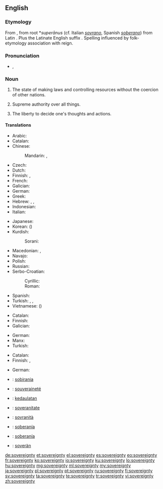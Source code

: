 ==English==
{{wikipedia|sovereignty}}

===Etymology===
From {{etyl|fro}} {{term|soverain|lang=la}}, from {{etyl|VL.}} root *''superānus'' (cf. Italian ''[[sovrano]]'', Spanish ''[[soberano]]'') from Latin {{term|super||above|lang=la}}. Plus the Latinate English suffix {{term|-ity|-ty|lang=en}}. Spelling influenced by folk-etymology association with reign.

===Pronunciation===
* {{a|UK}} {{IPA|/ˈsɒv.ɹən.ti/|/ˈsɒv.ɹɪn.ti}}, {{X-SAMPA|/"sQv.r\@n.ti/|/"sQv.rIn.ti/}}

===Noun===
{{en-noun|sovereignties|-}}

# {{context|of a nation}} The state of making laws and controlling resources without the coercion of other nations.
# {{context|of a ruler}} Supreme authority over all things.
# {{context|of a person}} The liberty to decide one's thoughts and actions.

====Translations====
{{trans-top|of a nation: the state of making laws and controlling resources without the coercion of other nations.}}
* Arabic: {{t-|ar|سيادة|f|tr=siyaada|sc=Arab}}
* Catalan: {{t-|ca|sobirania|f}}
* Chinese:
*: Mandarin: {{t-|cmn|主權|sc=Hani}}, {{t-|cmn|主权|tr=zhǔquán|sc=Hani}}
* Czech: {{t-|cs|svrchovanost|f}}
* Dutch: {{t-|nl|soevereiniteit|f}}
* Finnish: {{t-|fi|suvereenisuus}}, {{t+|fi|suvereniteetti}}
* French: {{t+|fr|souveraineté|f}}
* Galician: {{t+|gl|soberanía|f}}
* German: {{t+|de|Souveränität|f}}
* Greek: {{t+|el|κυριαρχία|f|tr=kiriarhia|sc=Grek}}
* Hebrew: {{t-|he|ריבונות|tr=sovereignty}}, {{t-|he|ריבון|m|tr=sovereign}}, {{t-|he|ריבונית|f|tr=sovereign}}
* Indonesian: {{t+|id|kedaulatan}}
* Italian: {{t-|it|sovranità|f}}
{{trans-mid}}
* Japanese: {{t+|ja|主権|tr=しゅけん, shuken|sc=Jpan}}
* Korean: {{t-|ko|주권|tr=jugwon|sc=Kore}} ({{t+|ko|主權|sc=Kore}})
* Kurdish:
*: Sorani: {{ku-Arab|[[فه‌رمان ڕه‌وایی]]}}
* Macedonian: {{t-|mk|сувереност|f|tr=suvérenost}}, {{t-|mk|суверенитет|m|tr=suverenitét}}
* Navajo: {{tø|nv|akʼídádéestʼį́į́ʼ}}
* Polish: {{t-|pl|suwerenność|f}}
* Russian: {{t+|ru|суверенитет|m|tr=suverenitét|sc=Cyrl}}
* Serbo-Croatian:
*: Cyrillic: {{t-|sh|суверенитет|m}}
*: Roman: {{t-|sh|suverenitet|m}}
* Spanish: {{t+|es|soberanía|f}}
* Turkish: {{t+|tr|egemenlik}}, {{t+|tr|hükümranlık}}, {{t+|tr|hakimiyet|alt=hâkimiyet}}
* Vietnamese: {{t+|vi|chủ quyền}} ({{t-|vi|主權}})
{{trans-bottom}}

{{trans-top|of ruler or God: supreme authority over all things}}
* Catalan: {{t-|ca|sobirania|f}}
* Finnish: {{t-|fi|yksinvaltius}}
* Galician: {{t+|gl|soberanía|f}}
{{trans-mid}}
* German: {{t+|de|Souveränität|f}}
* Manx: {{t-|gv|ard-reeriaght|f}}
* Turkish: {{t-|tr|mutlak güç}}
{{trans-bottom}}

{{trans-top|of self: the liberty to decide one's thoughts and actions}}
* Catalan: {{t-|ca|sobirania|f}}
* Finnish: {{t-|fi|yksilönvapaus}}, {{t+|fi|suvereniteetti}}
{{trans-mid}}
* German: {{t+|de|Souveränität|f}}
{{trans-bottom}}

{{checktrans-top}}
* {{ttbc|ca}}: [[sobirania]] {{f}}
* {{ttbc|fr}}: [[souveraineté]] {{f}}
* {{ttbc|id}}: [[daulat|kedaulatan]]
* {{ttbc|ia}}: [[soveranitate]]
* {{ttbc|it}}: [[sovranità]] {{f}}
{{trans-mid}}
* {{ttbc|es}}: [[soberanía]] {{f}}
* {{ttbc|pt}}: [[soberanía]] {{f}}
* {{ttbc|vo}}: [[soverän]]
{{trans-bottom}}

[[de:sovereignty]]
[[et:sovereignty]]
[[el:sovereignty]]
[[es:sovereignty]]
[[eo:sovereignty]]
[[fr:sovereignty]]
[[ko:sovereignty]]
[[io:sovereignty]]
[[ku:sovereignty]]
[[lo:sovereignty]]
[[hu:sovereignty]]
[[mg:sovereignty]]
[[ml:sovereignty]]
[[my:sovereignty]]
[[ja:sovereignty]]
[[pl:sovereignty]]
[[pt:sovereignty]]
[[ru:sovereignty]]
[[fi:sovereignty]]
[[sv:sovereignty]]
[[ta:sovereignty]]
[[te:sovereignty]]
[[tr:sovereignty]]
[[vi:sovereignty]]
[[zh:sovereignty]]